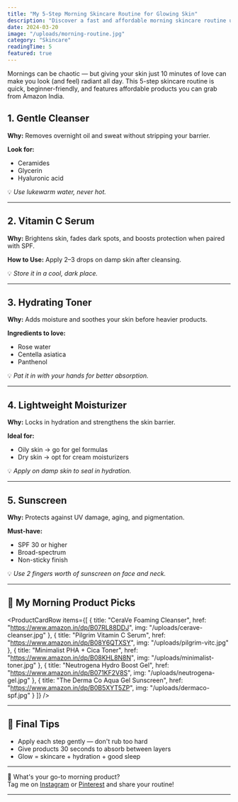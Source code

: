 ```yaml
---
title: "My 5-Step Morning Skincare Routine for Glowing Skin"
description: "Discover a fast and affordable morning skincare routine using glow-boosting products from Amazon India. Ideal for busy girls who want that radiant look."
date: 2024-03-20
image: "/uploads/morning-routine.jpg"
category: "Skincare"
readingTime: 5
featured: true
---
```



Mornings can be chaotic — but giving your skin just 10 minutes of love can make you look (and feel) radiant all day. This 5-step skincare routine is quick, beginner-friendly, and features affordable products you can grab from Amazon India.

## 1. Gentle Cleanser

**Why:** Removes overnight oil and sweat without stripping your barrier.

**Look for:**
- Ceramides  
- Glycerin  
- Hyaluronic acid  

💡 *Use lukewarm water, never hot.*

---

## 2. Vitamin C Serum

**Why:** Brightens skin, fades dark spots, and boosts protection when paired with SPF.

**How to Use:** Apply 2–3 drops on damp skin after cleansing.

💡 *Store it in a cool, dark place.*

---

## 3. Hydrating Toner

**Why:** Adds moisture and soothes your skin before heavier products.

**Ingredients to love:**
- Rose water  
- Centella asiatica  
- Panthenol  

💡 *Pat it in with your hands for better absorption.*

---

## 4. Lightweight Moisturizer

**Why:** Locks in hydration and strengthens the skin barrier.

**Ideal for:**
- Oily skin → go for gel formulas  
- Dry skin → opt for cream moisturizers  

💡 *Apply on damp skin to seal in hydration.*

---

## 5. Sunscreen

**Why:** Protects against UV damage, aging, and pigmentation.

**Must-have:**
- SPF 30 or higher  
- Broad-spectrum  
- Non-sticky finish  

💡 *Use 2 fingers worth of sunscreen on face and neck.*

---

## 🌸 My Morning Product Picks

<ProductCardRow 
  items={[
    {
      title: "CeraVe Foaming Cleanser",
      href: "https://www.amazon.in/dp/B07RL88DDJ",
      img: "/uploads/cerave-cleanser.jpg"
    },
    {
      title: "Pilgrim Vitamin C Serum",
      href: "https://www.amazon.in/dp/B08Y6QTXSY",
      img: "/uploads/pilgrim-vitc.jpg"
    },
    {
      title: "Minimalist PHA + Cica Toner",
      href: "https://www.amazon.in/dp/B08KHL8N8N",
      img: "/uploads/minimalist-toner.jpg"
    },
    {
      title: "Neutrogena Hydro Boost Gel",
      href: "https://www.amazon.in/dp/B071KF2V8S",
      img: "/uploads/neutrogena-gel.jpg"
    },
    {
      title: "The Derma Co Aqua Gel Sunscreen",
      href: "https://www.amazon.in/dp/B0B5XYT5ZP",
      img: "/uploads/dermaco-spf.jpg"
    }
  ]}
/>

---

## 💖 Final Tips

- Apply each step gently — don't rub too hard  
- Give products 30 seconds to absorb between layers  
- Glow = skincare + hydration + good sleep

---
💬 What's your go-to morning product?  
Tag me on [Instagram](https://instagram.com/itgirl_auraa) or [Pinterest](https://pinterest.com/itgirl_auraa) and share your routine!

---